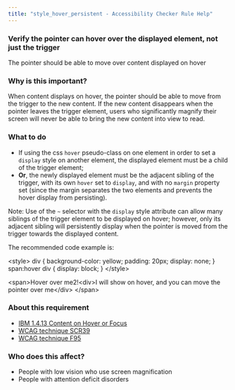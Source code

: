 ```yaml
---
title: "style_hover_persistent - Accessibility Checker Rule Help"
---
```


<div className="toolHelp">
<Row>
<Column colLg={16} colMd={8} colSm={4} className="toolHead">

### Verify the pointer can hover over the displayed element, not just the trigger

<!-- This active message title is NOT used by the Checker, 
the browser extension uses the active messages: Fail_ or Potential_ message in ...nls/index.ts file instead -->


<div id="locLevel"></div>

<!-- the Checker browser extension displays the rule level, such as Violation, Needs Review, or Recommendation here -->

The pointer should be able to move over content displayed on hover

<!-- Checker does not display this message sub-title, 
the browser extension displays the 0: message in  ...nls/index.ts file -->

<!-- Note that the messages in the test files must also match 
the messages from the ...nls/index.ts file instead of message titles here in mdx -->

</Column>
</Row>

<Row>
<Column colLg={11} colMd={5} colSm={4} className="toolMain">

### Why is this important?

When content displays on hover, the pointer should be able to move from the trigger to the new content. If the new content disappears when the pointer leaves the trigger element, users who significantly magnify their screen will never be able to bring the new content into view to read.


<div id="locSnippet"></div>


### What to do

* If using the css `hover` pseudo-class on one element in order to set a `display` style on another element, the displayed element must be a child of the trigger element;
* **Or**, the newly displayed element must be the adjacent sibling of the trigger, with its own `hover` set to `display`, and with no `margin` property set (since the margin separates the two elements and prevents the hover display from persisting).

Note: Use of the `~` selector with the `display` style attribute can allow many siblings of the trigger element to be displayed on hover; however, only its adjacent sibling will persistently display when the pointer is moved from the trigger towards the displayed content. 


The recommended code example is:

<CodeSnippet type="multi" light={true}>
 &lt;style&gt;
div {
  background-color: yellow;
  padding: 20px;
  display: none;
}
span:hover div {
  display: block;
}
&lt;/style&gt;

&lt;span&gt;Hover over me2!&lt;div&gt;I will show on hover, and you can move the pointer over me&lt;/div&gt;
&lt;/span&gt;
</CodeSnippet>



</Column>
<Column colLg={5} colMd={3} colSm={4} className="toolLeft">

### About this requirement

<!-- should only include one requirement and one or more references to techniques and best practices -->
  
* [IBM 1.4.13 Content on Hover or Focus](https://www.ibm.com/able/requirements/requirements/#1_4_13)
* [WCAG technique SCR39](https://www.w3.org/WAI/WCAG21/Techniques/client-side-script/SCR39)
* [WCAG technique F95](https://www.w3.org/WAI/WCAG21/Techniques/failures/F95)

### Who does this affect?

<!-- using this style of comment in this .mdx file.
also works for this multi-line style comment.
Only use a few of these categories below that are applicable to people affected
-->

* People with low vision who use screen magnification
* People with attention deficit disorders
   
</Column>
</Row>
</div>
